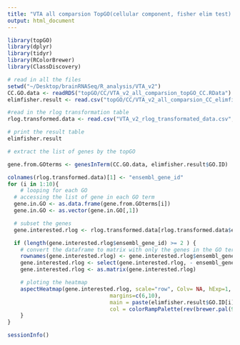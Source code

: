 ```yaml
---
title: "VTA all comparsion TopGO(cellular component, fisher elim test) heatmaps"
output: html_document
---
```

```r
library(topGO)
library(dplyr)
library(tidyr)
library(RColorBrewer)
library(ClassDiscovery)
```

```r
# read in all the files
setwd("~/Desktop/brainRNASeq/R_analysis/VTA_v2")
CC.GO.data <- readRDS("topGO/CC/VTA_v2_all_comparsion_topGO_CC.RData")
elimfisher.result <- read.csv("topGO/CC/VTA_v2_all_comparsion_CC_elimfisher.csv", header = TRUE, stringsAsFactors = FALSE)

#read in the rlog transformation table
rlog.transformed.data <- read.csv("VTA_v2_rlog_transformated_data.csv", header = TRUE, stringsAsFactors = FALSE)
```

```r
# print the result table
elimfisher.result
```

```r
# extract the list of genes by the topGO

gene.from.GOterms <- genesInTerm(CC.GO.data, elimfisher.result$GO.ID)

colnames(rlog.transformed.data)[1] <- "ensembl_gene_id"
for (i in 1:10){
	# looping for each GO
  # accessing the list of gene in each GO term
  gene.in.GO <- as.data.frame(gene.from.GOterms[i])
  gene.in.GO <- as.vector(gene.in.GO[,1])

  # subset the genes 
  gene.interested.rlog <- rlog.transformed.data[rlog.transformed.data$ensembl_gene_id %in% gene.in.GO, ]

  if (length(gene.interested.rlog$ensembl_gene_id) >= 2 ) {
    # convert the dataframe to matrix with only the genes in the GO term
    rownames(gene.interested.rlog) <- gene.interested.rlog$ensembl_gene_id
    gene.interested.rlog <- select(gene.interested.rlog, - ensembl_gene_id)
    gene.interested.rlog <- as.matrix(gene.interested.rlog)

    # ploting the heatmap
    aspectHeatmap(gene.interested.rlog, scale="row", Colv= NA, hExp=1, wExp=1.5, 
    							margins=c(6,10),
    							main = paste(elimfisher.result$GO.ID[i]),
    							col = colorRampPalette(rev(brewer.pal(9,"RdBu")))(255))
    }
}
```

```r
sessionInfo()
```